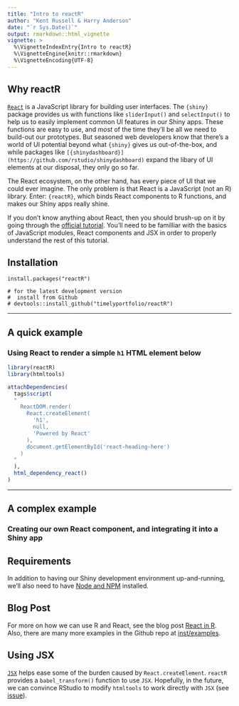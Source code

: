 ```yaml
---
title: "Intro to reactR"
author: "Kent Russell & Harry Anderson"
date: "`r Sys.Date()`"
output: rmarkdown::html_vignette
vignette: >
  %\VignetteIndexEntry{Intro to reactR}
  %\VignetteEngine{knitr::rmarkdown}
  %\VignetteEncoding{UTF-8}
---
```


## Why reactR

[`React`](https://reactjs.org/) is a JavaScript library for building user interfaces.
The `{shiny}` package provides us with functions like `sliderInput()` and `selectInput()` to help us to easily implement common UI features in our Shiny apps.
These functions are easy to use, and _most_ of the time they'll be all we need to build-out our prototypes.
But seasoned web developers know that there's a world of UI potential beyond what `{shiny}` gives us out-of-the-box, and while packages like `[{shinydashboard}](https://github.com/rstudio/shinydashboard)` expand the libary of UI elements at our disposal, they only go so far.

The React ecosystem, on the other hand, has every piece of UI that we could ever imagine.
The only problem is that React is a JavaScript (not an R) library.
Enter: `{reactR}`, which binds React components to R functions, and makes our Shiny apps really shine. 

If you don't know anything about React, then you should brush-up on it by going through the [official tutorial](https://reactjs.org/tutorial/tutorial.html).
You'll need to be familliar with the basics of JavaScript modules, React components and JSX in order to properly understand the rest of this tutorial.


## Installation

```
install.packages("reactR")

# for the latest development version
#  install from Github
# devtools::install_github("timelyportfolio/reactR")
```

---

## A quick example
### Using React to render a simple `h1` HTML element below

<div id="react-heading-here"></div>

```r
library(reactR)
library(htmltools)

attachDependencies(
  tags$script(
  "
    ReactDOM.render(
      React.createElement(
        'h1',
        null,
        'Powered by React'
      ),
      document.getElementById('react-heading-here')
    )
  "
  ),
  html_dependency_react()
)
```

---

## A complex example
### Creating our own React component, and integrating it into a Shiny app

## Requirements

In addition to having our Shiny development environment up-and-running, we'll also need to have [Node and NPM](https://nodejs.org/en/download/) installed.

## Blog Post

For more on how we can use R and React, see the blog post [React in R](https://www.jsinr.me/2017/11/19/react-in-r/).  Also, there are many more examples in the Github repo at [inst/examples](https://github.com/react-R/reactR/tree/master/inst/examples).

## Using JSX

[`JSX`](https://reactjs.org/docs/jsx-in-depth.html) helps ease some of the burden caused by `React.createElement`.  `reactR` provides a `babel_transform()` function to use `JSX`.  Hopefully, in the future, we can convince RStudio to modify `htmltools` to work directly with `JSX` (see [issue](https://github.com/rstudio/htmltools/pull/72)).
